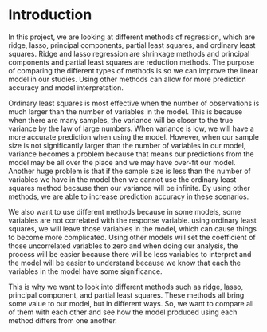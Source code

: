 # Introduction

In this project, we are looking at different methods of regression, which are ridge, lasso, principal components, partial least squares, and ordinary least squares. Ridge and lasso regression are shrinkage methods and principal components and partial least squares are reduction methods. The purpose of comparing the different types of methods is so we can improve the linear model in our studies. Using other methods can allow for more prediction accuracy and model interpretation. 

Ordinary least squares is most effective when the number of observations is much larger than the number of variables in the model. This is because when there are many samples, the variance will be closer to the true variance by the law of large numbers. When variance is low, we will have a more accurate prediction when using the model. However, when our sample size is not significantly larger than the number of variables in our model, variance becomes a problem because that means our predictions from the model may be all over the place and we may have over-fit our model. Another huge problem is that if the sample size is less than the number of variables we have in the model then we cannot use the ordinary least squares method because then our variance will be infinite. By using other methods, we are able to increase prediction accuracy in these scenarios.

We also want to use different methods because in some models, some variables are not correlated with the response variable. using ordinary least squares, we will leave those variables in the model, which can cause things to become more complicated. Using other models will set the coefficient of those uncorrelated variables to zero and when doing our analysis, the process will be easier because there will be less variables to interpret and the model will be easier to understand because we know that each the variables in the model have some significance. 

This is why we want to look into different methods such as ridge, lasso, principal component, and partial least squares. These methods all bring some value to our model, but in different ways. So, we want to compare all of them with each other and see how the model produced using each method differs from one another. 
